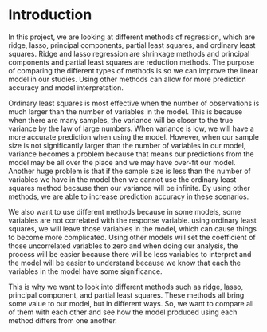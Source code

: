 # Introduction

In this project, we are looking at different methods of regression, which are ridge, lasso, principal components, partial least squares, and ordinary least squares. Ridge and lasso regression are shrinkage methods and principal components and partial least squares are reduction methods. The purpose of comparing the different types of methods is so we can improve the linear model in our studies. Using other methods can allow for more prediction accuracy and model interpretation. 

Ordinary least squares is most effective when the number of observations is much larger than the number of variables in the model. This is because when there are many samples, the variance will be closer to the true variance by the law of large numbers. When variance is low, we will have a more accurate prediction when using the model. However, when our sample size is not significantly larger than the number of variables in our model, variance becomes a problem because that means our predictions from the model may be all over the place and we may have over-fit our model. Another huge problem is that if the sample size is less than the number of variables we have in the model then we cannot use the ordinary least squares method because then our variance will be infinite. By using other methods, we are able to increase prediction accuracy in these scenarios.

We also want to use different methods because in some models, some variables are not correlated with the response variable. using ordinary least squares, we will leave those variables in the model, which can cause things to become more complicated. Using other models will set the coefficient of those uncorrelated variables to zero and when doing our analysis, the process will be easier because there will be less variables to interpret and the model will be easier to understand because we know that each the variables in the model have some significance. 

This is why we want to look into different methods such as ridge, lasso, principal component, and partial least squares. These methods all bring some value to our model, but in different ways. So, we want to compare all of them with each other and see how the model produced using each method differs from one another. 
